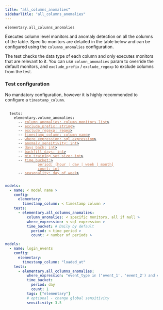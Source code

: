 ```yaml
---
title: "all_columns_anomalies"
sidebarTitle: "all_columns_anomalies"
---
```


`elementary.all_columns_anomalies`

Executes column level monitors and anomaly detection on all the columns of the table.
Specific monitors are detailed in the table below and can be configured using the `columns_anomalies` configuration.

The test checks the data type of each column and only executes monitors that are relevant to it.
You can use `column_anomalies` param to override the default monitors, and `exclude_prefix` / `exclude_regexp` to exclude columns from the test. 

<Snippet file="column-metrics.mdx" />


### Test configuration

No mandatory configuration, however it is highly recommended to configure a `timestamp_column`.

<pre>
 <code>
  tests:
    elementary.volume_anomalies:
      -- <a href="/guides/anomaly-detection-configuration/column-anomalies"><font color="#CD7D55">column_anomalies: column monitors list</font>></a>
      -- <a href="/guides/anomaly-detection-configuration/exclude_prefix"><font color="#CD7D55">exclude_prefix: string</font>></a>
      -- <a href="/guides/anomaly-detection-configuration/exclude_regexp"><font color="#CD7D55">exclude_regexp: regex</font>></a>
      -- <a href="/guides/anomaly-detection-configuration/timestamp-column"><font color="#CD7D55">timestamp_column: column name</font>></a>
      -- <a href="/guides/anomaly-detection-configuration/where-expression"><font color="#CD7D55">where_expression: sql expression</font>></a>
      -- <a href="/guides/anomaly-detection-configuration/anomaly-sensitivity"><font color="#CD7D55">anomaly_sensitivity: int</font>></a>
      -- <a href="/guides/anomaly-detection-configuration/days-back"><font color="#CD7D55">days_back: int</font>></a>
      -- <a href="/guides/anomaly-detection-configuration/backfill-days"><font color="#CD7D55">backfill_days: int</font>></a>
      -- <a href="/guides/anomaly-detection-configuration/min-training-set-size"><font color="#CD7D55">min_training_set_size: int</font>></a>
      -- <a href="/guides/anomaly-detection-configuration/time-bucket"><font color="#CD7D55">time_bucket:</font>></a>
        &nbsp;      <a href="/guides/anomaly-detection-configuration/time-bucket"><font color="#CD7D55">period: [hour | day | week | month]</font></a>
        &nbsp;      <a href="/guides/anomaly-detection-configuration/time-bucket"><font color="#CD7D55">count: int</font></a>
      -- <a href="/guides/anomaly-detection-configuration/seasonality"><font color="#CD7D55">seasonality: day_of_week</font>></a>
 </code>
</pre>


<RequestExample>

```yml Models
models:
  - name: < model name >
    config:
      elementary:
        timestamp_column: < timestamp column >
    tests:
      - elementary.all_columns_anomalies:
          column_anomalies: < specific monitors, all if null >
          where_expression: < sql expression >
          time_bucket: # Daily by default
            period: < time period >
            count: < number of periods >
```

```yml Models example
models:
  - name: login_events
    config:
      elementary:
        timestamp_column: "loaded_at"
    tests:
      - elementary.all_columns_anomalies:
          where_expression: "event_type in ('event_1', 'event_2') and country_name != 'unwanted country'"
          time_bucket:
            period: day
            count: 1
          tags: ["elementary"]
          # optional - change global sensitivity
          sensitivity: 3.5
```

</RequestExample>